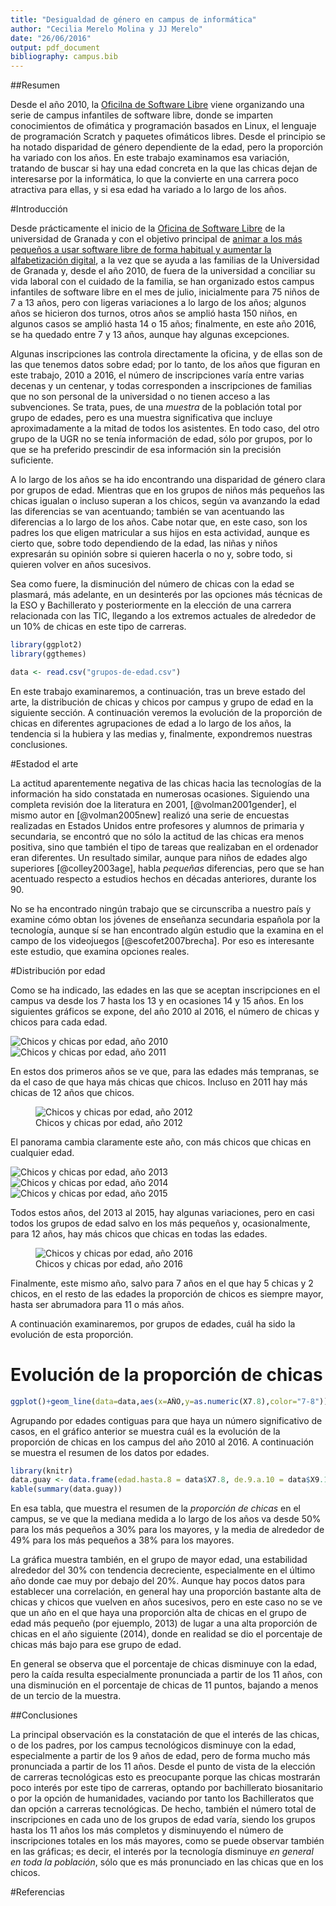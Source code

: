 ```yaml
---
title: "Desigualdad de género en campus de informática"
author: "Cecilia Merelo Molina y JJ Merelo"
date: "26/06/2016"
output: pdf_document
bibliography: campus.bib
---
```


##Resumen

Desde el año 2010, la [Oficilna de Software Libre](http://osl.ugr.es) viene organizando una serie de campus infantiles de software libre, donde se imparten conocimientos de ofimática y programación basados en Linux, el lenguaje de programación Scratch y paquetes ofimáticos libres. Desde el principio se ha notado disparidad de género dependiente de la edad, pero la proporción ha variado con los años. En este trabajo examinamos esa variación, tratando de buscar si hay una edad concreta en la que las chicas dejan de interesarse por la informática, lo que la convierte en una carrera poco atractiva para ellas, y si esa edad ha variado a lo largo de los años.


#Introducción

Desde prácticamente el inicio de la
[Oficina de Software Libre](http://osl.ugr.es) de la universidad de
Granada y con el objetivo principal de
[animar a los más pequeños a usar software libre de forma habitual y aumentar la alfabetización digital](http://www.opensourceworldconference.com/conferencia-virtual-2), a la vez que se ayuda a las familias de la Universidad de
Granada y, desde el año 2010, de fuera de la universidad a conciliar
su vida laboral con el cuidado de la familia, se han organizado estos
campus infantiles de software libre en el mes de julio, inicialmente
para 75 niños de 7 a 13 años, pero con ligeras variaciones a lo largo
de los años; algunos años se hicieron dos turnos, otros años se amplió
hasta 150 niños, en algunos casos se amplió hasta 14 o 15 años;
finalmente, en este año 2016, se ha quedado entre 7 y 13 años, aunque
hay algunas excepciones.

Algunas inscripciones las controla directamente la oficina, y de ellas
son de las que tenemos datos sobre edad; por lo tanto, de los años que
figuran en este trabajo, 2010 a 2016, el número de inscripciones varía
entre varias decenas y un centenar, y todas corresponden a
inscripciones de familias que no son personal de la universidad o no
tienen acceso a las subvenciones. Se trata, pues, de una *muestra* de
la población total por grupo de edades, pero es una muestra
significativa que incluye aproximadamente a la mitad de todos los
asistentes. En todo caso, del otro grupo de la UGR no se tenía
información de edad, sólo por grupos, por lo que se ha preferido
prescindir de esa información sin la precisión suficiente.

A lo largo de los años se ha ido encontrando una disparidad de género
clara por grupos de edad. Mientras que en los grupos de niños más
pequeños las chicas igualan o incluso superan a los chicos, según va
avanzando la edad las diferencias se van acentuando; también se van
acentuando las diferencias a lo largo de los años. Cabe notar que, en
este caso, son los padres los que eligen matricular a sus hijos en
esta actividad, aunque es cierto que, sobre todo dependiendo de la
edad, las niñas y niños expresarán su opinión sobre si quieren hacerla
o no y, sobre todo, si quieren volver en años sucesivos.

Sea como fuere, la disminución del número de chicas con la edad se
plasmará, más adelante, en un desinterés por las opciones más técnicas
de la ESO y Bachillerato y posteriormente en la elección de una
carrera relacionada con las TIC, llegando a los extremos actuales de
alrededor de un 10% de chicas en este tipo de carreras.


```r
library(ggplot2)
library(ggthemes)

data <- read.csv("grupos-de-edad.csv")

```

En este trabajo examinaremos, a continuación, tras un breve estado del arte, la distribución de chicas y chicos por campus y grupo de edad en la siguiente sección. A continuación veremos la evolución de la proporción de chicas en diferentes agrupaciones de edad a lo largo de los años, la tendencia si la hubiera y las medias y, finalmente, expondremos nuestras conclusiones.

#Estadod el arte

La actitud aparentemente negativa de las chicas hacia las tecnologías de la información ha sido constatada en numerosas ocasiones. Siguiendo una completa revisión doe la literatura en 2001, [@volman2001gender], el mismo autor en [@volman2005new] realizó una serie de encuestas realizadas en Estados Unidos entre profesores y alumnos de primaria y secundaria, se encontró que no sólo la actitud de las chicas era menos positiva, sino que también el tipo de tareas que realizaban en el ordenador eran diferentes. Un resultado similar, aunque para niños de edades algo superiores [@colley2003age], habla *pequeñas* diferencias, pero que se han acentuado respecto a estudios hechos en décadas anteriores, durante los 90.

No se ha encontrado ningún trabajo que se circunscriba a nuestro país y examine cómo obtan los jóvenes de enseñanza secundaria española por la tecnología, aunque sí se han encontrado algún estudio que la examina en el campo de los videojuegos [@escofet2007brecha]. Por eso es interesante este estudio, que examina opciones reales. 

#Distribución por edad

Como se ha indicado, las edades en las que se aceptan inscripciones en el campus va desde los 7 hasta los 13 y en ocasiones 14 y 15 años. En los siguientes gráficos se expone, del año 2010 al 2016, el número de chicas y chicos para cada edad. 

![Chicos y chicas por edad, año 2010](img/2010.png)
![Chicos y chicas por edad, año 2011](img/2011.png)

En estos dos primeros años se ve que, para las edades más tempranas, se da el caso de que haya más chicas que chicos. Incluso en 2011 hay más chicas de 12 años que chicos. 

![Chicos y chicas por edad, año 2012](img/2012.png)

El panorama cambia claramente este año, con más chicos que chicas en cualquier edad.

![Chicos y chicas por edad, año 2013](img/2013.png)
![Chicos y chicas por edad, año 2014](img/2014.png)
![Chicos y chicas por edad, año 2015](img/2015.png)

Todos estos años, del 2013 al 2015, hay algunas variaciones, pero en casi todos los grupos de edad salvo en los más pequeños y, ocasionalmente, para 12 años, hay más chicos que chicas en todas las edades. 

![Chicos y chicas por edad, año 2016](img/2016.png)

Finalmente, este mismo año, salvo para 7 años en el que hay 5 chicas y 2 chicos, en el resto de las edades la proporción de chicos es siempre mayor, hasta ser abrumadora para 11 o más años. 

A continuación examinaremos, por grupos de edades, cuál ha sido la evolución de esta proporción.

# Evolución de la proporción de chicas

```r
ggplot()+geom_line(data=data,aes(x=AÑO,y=as.numeric(X7.8),color="7-8"))+geom_line(data=data,aes(x=AÑO,y=as.numeric(X9.10),color="9-10"))+geom_line(data=data,aes(x=AÑO,y=as.numeric(X11.),color="11+"))+geom_point(data=data,aes(x=AÑO,y=as.numeric(X7.8),color="7-8"))+geom_point(data=data,aes(x=AÑO,y=as.numeric(X9.10),color="9-10"))+geom_point(data=data,aes(x=AÑO,y=as.numeric(X11.),color="11+"))+ylab("Porcentaje de chicas")+theme_tufte()
```

Agrupando por edades contiguas para que haya un número significativo de casos, en el gráfico anterior se muestra cuál es la evolución de la proporción de chicas en los campus del año 2010 al 2016. A continuación se muestra el resumen de los datos por edades.

```r
library(knitr)
data.guay <- data.frame(edad.hasta.8 = data$X7.8, de.9.a.10 = data$X9.10, de.11.en.adelante = data$X11.)
kable(summary(data.guay))
```

En esa tabla, que muestra el resumen de la *proporción de chicas* en el campus, se ve que la mediana medida a lo largo de los años va desde 50% para los más pequeños a 30% para los mayores, y la media de alrededor de 49% para los más pequeños a 38% para los mayores.

La gráfica muestra también, en el grupo de mayor edad, una estabilidad alrededor del 30% con tendencia decreciente, especialmente en el último año donde cae muy por debajo del 20%. Aunque hay pocos datos para establecer una correlación, en general hay una proporción bastante alta de chicas y chicos que vuelven en años sucesivos, pero en este caso no se ve que un año en el que haya una proporción alta de chicas en el grupo de edad más pequeño (por ejuemplo, 2013) de lugar a una alta proporción de chicas en el año siguiente (2014), donde en realidad se dio el porcentaje de chicas más bajo para ese grupo de edad. 

En general se observa que el porcentaje de chicas disminuye con la edad, pero la caída resulta especialmente pronunciada a partir de los 11 años, con una disminución en el porcentaje de chicas de 11 puntos, bajando a menos de un tercio de la muestra. 

##Conclusiones

La principal observación es la constatación de que el interés de las chicas, o de los padres, por los campus tecnológicos disminuye con la edad, especialmente a partir de los 9 años de edad, pero de forma mucho más pronunciada a partir de los 11 años. Desde el punto de vista de la elección de carreras tecnológicas esto es preocupante porque las chicas mostrarán poco interés por este tipo de carreras, optando por bachillerato biosanitario o por la opción de humanidades, vaciando por tanto los Bachilleratos que dan opción a carreras tecnológicas. De hecho, también el número total de inscripciones en cada uno de los grupos de edad varía, siendo los grupos hasta los 11 años los más completos y disminuyendo el número de inscripciones totales en los más mayores, como se puede observar también en las gráficas; es decir, el interés por la tecnología disminuye *en general en toda la población*, sólo que es más pronunciado en las chicas que en los chicos. 

#Referencias

